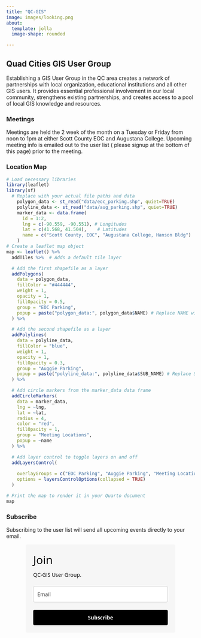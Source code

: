 ```yaml
---
title: "QC-GIS"
image: images/looking.png
about:
  template: jolla
  image-shape: rounded

---
```


## Quad Cities GIS User Group

Establishing a GIS User Group in the QC area creates a network of partnerships with local organization, educational institutions and all other GIS users. It provides essential professional involvement in our local community, strengthens existing partnerships, and creates access to a pool of local GIS knowledge and resources.


### Meetings

Meetings are held the 2 week of the month on a Tuesday or Friday from noon to 1pm at either Scott County EOC and Augustana College. Upcoming meeting info is emailed out to the user list ( please signup at the bottom of this page) prior to the meeting. 


### Location Map





```r

 
# Load necessary libraries
library(leaflet)
library(sf)
  # Replace with your actual file paths and data
    polygon_data <- st_read("data/eoc_parking.shp", quiet=TRUE)
    polyline_data <- st_read("data/aug_parking.shp", quiet=TRUE)
    marker_data <- data.frame(
      id = 1:2,
      lng = c(-90.559, -90.551), # Longitudes
      lat = c(41.568, 41.504),    # Latitudes
      name = c("Scott County, EOC", "Augustana College, Hanson Bldg")  # Popup content
    )
# Create a leaflet map object
map <- leaflet() %>%
  addTiles %>%  # Adds a default tile layer

  # Add the first shapefile as a layer
  addPolygons(
    data = polygon_data, 
    fillColor = "#444444",
    weight = 1,
    opacity = 1,
    fillOpacity = 0.5,
    group = "EOC Parking",
    popup = paste("polygon_data:", polygon_data$NAME) # Replace NAME with your attribute
  ) %>%

  # Add the second shapefile as a layer
  addPolylines(
    data = polyline_data,
    fillColor = "blue",
    weight = 1,
    opacity = 1,
    fillOpacity = 0.3,
    group = "Auggie Parking",
    popup = paste("polyline_data:", polyline_data$SUB_NAME) # Replace SUB_NAME
  ) %>%

  # Add circle markers from the marker_data data frame
  addCircleMarkers(
    data = marker_data,
    lng = ~lng,
    lat = ~lat,
    radius = 4,
    color = "red",
    fillOpacity = 1,
    group = "Meeting Locations",
    popup = ~name
  ) %>%

  # Add layer control to toggle layers on and off
  addLayersControl(
   
    overlayGroups = c("EOC Parking", "Auggie Parking", "Meeting Locations"),
    options = layersControlOptions(collapsed = TRUE)
  )

# Print the map to render it in your Quarto document
map
```





### Subscribe

Subscribing to the user list will send all upcoming events directly to your email.



```{=html}
<!-- Paste your MailerLite form HTML code here -->
<style type="text/css">@import url("https://assets.mlcdn.com/fonts.css?version=1754313");</style>
    <style type="text/css">
    /* LOADER */
    .ml-form-embedSubmitLoad {
      display: inline-block;
      width: 20px;
      height: 20px;
    }

    .g-recaptcha {
    transform: scale(1);
    -webkit-transform: scale(1);
    transform-origin: 0 0;
    -webkit-transform-origin: 0 0;
    height: ;
    }

    .sr-only {
      position: absolute;
      width: 1px;
      height: 1px;
      padding: 0;
      margin: -1px;
      overflow: hidden;
      clip: rect(0,0,0,0);
      border: 0;
    }

    .ml-form-embedSubmitLoad:after {
      content: " ";
      display: block;
      width: 11px;
      height: 11px;
      margin: 1px;
      border-radius: 50%;
      border: 4px solid #fff;
    border-color: #ffffff #ffffff #ffffff transparent;
    animation: ml-form-embedSubmitLoad 1.2s linear infinite;
    }
    @keyframes ml-form-embedSubmitLoad {
      0% {
      transform: rotate(0deg);
      }
      100% {
      transform: rotate(360deg);
      }
    }
      #mlb2-29203807.ml-form-embedContainer {
        box-sizing: border-box;
        display: table;
        margin: 0 auto;
        position: static;
        width: 100% !important;
      }
      #mlb2-29203807.ml-form-embedContainer h4,
      #mlb2-29203807.ml-form-embedContainer p,
      #mlb2-29203807.ml-form-embedContainer span,
      #mlb2-29203807.ml-form-embedContainer button {
        text-transform: none !important;
        letter-spacing: normal !important;
      }
      #mlb2-29203807.ml-form-embedContainer .ml-form-embedWrapper {
        background-color: #f6f6f6;
        
        border-width: 0px;
        border-color: transparent;
        border-radius: 4px;
        border-style: solid;
        box-sizing: border-box;
        display: inline-block !important;
        margin: 0;
        padding: 0;
        position: relative;
              }
      #mlb2-29203807.ml-form-embedContainer .ml-form-embedWrapper.embedPopup,
      #mlb2-29203807.ml-form-embedContainer .ml-form-embedWrapper.embedDefault { width: 400px; }
      #mlb2-29203807.ml-form-embedContainer .ml-form-embedWrapper.embedForm { max-width: 400px; width: 100%; }
      #mlb2-29203807.ml-form-embedContainer .ml-form-align-left { text-align: left; }
      #mlb2-29203807.ml-form-embedContainer .ml-form-align-center { text-align: center; }
      #mlb2-29203807.ml-form-embedContainer .ml-form-align-default { display: table-cell !important; vertical-align: middle !important; text-align: center !important; }
      #mlb2-29203807.ml-form-embedContainer .ml-form-align-right { text-align: right; }
      #mlb2-29203807.ml-form-embedContainer .ml-form-embedWrapper .ml-form-embedHeader img {
        border-top-left-radius: 4px;
        border-top-right-radius: 4px;
        height: auto;
        margin: 0 auto !important;
        max-width: 100%;
        width: undefinedpx;
      }
      #mlb2-29203807.ml-form-embedContainer .ml-form-embedWrapper .ml-form-embedBody,
      #mlb2-29203807.ml-form-embedContainer .ml-form-embedWrapper .ml-form-successBody {
        padding: 20px 20px 0 20px;
      }
      #mlb2-29203807.ml-form-embedContainer .ml-form-embedWrapper .ml-form-embedBody.ml-form-embedBodyHorizontal {
        padding-bottom: 0;
      }
      #mlb2-29203807.ml-form-embedContainer .ml-form-embedWrapper .ml-form-embedBody .ml-form-embedContent,
      #mlb2-29203807.ml-form-embedContainer .ml-form-embedWrapper .ml-form-successBody .ml-form-successContent {
        text-align: left;
        margin: 0 0 20px 0;
      }
      #mlb2-29203807.ml-form-embedContainer .ml-form-embedWrapper .ml-form-embedBody .ml-form-embedContent h4,
      #mlb2-29203807.ml-form-embedContainer .ml-form-embedWrapper .ml-form-successBody .ml-form-successContent h4 {
        color: #000000;
        font-family: 'Open Sans', Arial, Helvetica, sans-serif;
        font-size: 30px;
        font-weight: 400;
        margin: 0 0 10px 0;
        text-align: left;
        word-break: break-word;
      }
      #mlb2-29203807.ml-form-embedContainer .ml-form-embedWrapper .ml-form-embedBody .ml-form-embedContent p,
      #mlb2-29203807.ml-form-embedContainer .ml-form-embedWrapper .ml-form-successBody .ml-form-successContent p {
        color: #000000;
        font-family: 'Open Sans', Arial, Helvetica, sans-serif;
        font-size: 14px;
        font-weight: 400;
        line-height: 20px;
        margin: 0 0 10px 0;
        text-align: left;
      }
      #mlb2-29203807.ml-form-embedContainer .ml-form-embedWrapper .ml-form-embedBody .ml-form-embedContent ul,
      #mlb2-29203807.ml-form-embedContainer .ml-form-embedWrapper .ml-form-embedBody .ml-form-embedContent ol,
      #mlb2-29203807.ml-form-embedContainer .ml-form-embedWrapper .ml-form-successBody .ml-form-successContent ul,
      #mlb2-29203807.ml-form-embedContainer .ml-form-embedWrapper .ml-form-successBody .ml-form-successContent ol {
        color: #000000;
        font-family: 'Open Sans', Arial, Helvetica, sans-serif;
        font-size: 14px;
      }
      #mlb2-29203807.ml-form-embedContainer .ml-form-embedWrapper .ml-form-embedBody .ml-form-embedContent ol ol,
      #mlb2-29203807.ml-form-embedContainer .ml-form-embedWrapper .ml-form-successBody .ml-form-successContent ol ol {
        list-style-type: lower-alpha;
      }
      #mlb2-29203807.ml-form-embedContainer .ml-form-embedWrapper .ml-form-embedBody .ml-form-embedContent ol ol ol,
      #mlb2-29203807.ml-form-embedContainer .ml-form-embedWrapper .ml-form-successBody .ml-form-successContent ol ol ol {
        list-style-type: lower-roman;
      }
      #mlb2-29203807.ml-form-embedContainer .ml-form-embedWrapper .ml-form-embedBody .ml-form-embedContent p a,
      #mlb2-29203807.ml-form-embedContainer .ml-form-embedWrapper .ml-form-successBody .ml-form-successContent p a {
        color: #000000;
        text-decoration: underline;
      }

      #mlb2-29203807.ml-form-embedContainer .ml-form-embedWrapper .ml-block-form .ml-field-group {
        text-align: left!important;
      }

      #mlb2-29203807.ml-form-embedContainer .ml-form-embedWrapper .ml-block-form .ml-field-group label {
        margin-bottom: 5px;
        color: #333333;
        font-size: 14px;
        font-family: 'Open Sans', Arial, Helvetica, sans-serif;
        font-weight: bold; font-style: normal; text-decoration: none;;
        display: inline-block;
        line-height: 20px;
      }
      #mlb2-29203807.ml-form-embedContainer .ml-form-embedWrapper .ml-form-embedBody .ml-form-embedContent p:last-child,
      #mlb2-29203807.ml-form-embedContainer .ml-form-embedWrapper .ml-form-successBody .ml-form-successContent p:last-child {
        margin: 0;
      }
      #mlb2-29203807.ml-form-embedContainer .ml-form-embedWrapper .ml-form-embedBody form {
        margin: 0;
        width: 100%;
      }
      #mlb2-29203807.ml-form-embedContainer .ml-form-embedWrapper .ml-form-embedBody .ml-form-formContent,
      #mlb2-29203807.ml-form-embedContainer .ml-form-embedWrapper .ml-form-embedBody .ml-form-checkboxRow {
        margin: 0 0 20px 0;
        width: 100%;
      }
      #mlb2-29203807.ml-form-embedContainer .ml-form-embedWrapper .ml-form-embedBody .ml-form-checkboxRow {
        float: left;
      }
      #mlb2-29203807.ml-form-embedContainer .ml-form-embedWrapper .ml-form-embedBody .ml-form-formContent.horozintalForm {
        margin: 0;
        padding: 0 0 20px 0;
        width: 100%;
        height: auto;
        float: left;
      }
      #mlb2-29203807.ml-form-embedContainer .ml-form-embedWrapper .ml-form-embedBody .ml-form-fieldRow {
        margin: 0 0 10px 0;
        width: 100%;
      }
      #mlb2-29203807.ml-form-embedContainer .ml-form-embedWrapper .ml-form-embedBody .ml-form-fieldRow.ml-last-item {
        margin: 0;
      }
      #mlb2-29203807.ml-form-embedContainer .ml-form-embedWrapper .ml-form-embedBody .ml-form-fieldRow.ml-formfieldHorizintal {
        margin: 0;
      }
      #mlb2-29203807.ml-form-embedContainer .ml-form-embedWrapper .ml-form-embedBody .ml-form-fieldRow input {
        background-color: #ffffff !important;
        color: #333333 !important;
        border-color: #cccccc;
        border-radius: 4px !important;
        border-style: solid !important;
        border-width: 1px !important;
        font-family: 'Open Sans', Arial, Helvetica, sans-serif;
        font-size: 14px !important;
        height: auto;
        line-height: 21px !important;
        margin-bottom: 0;
        margin-top: 0;
        margin-left: 0;
        margin-right: 0;
        padding: 10px 10px !important;
        width: 100% !important;
        box-sizing: border-box !important;
        max-width: 100% !important;
      }
      #mlb2-29203807.ml-form-embedContainer .ml-form-embedWrapper .ml-form-embedBody .ml-form-fieldRow input::-webkit-input-placeholder,
      #mlb2-29203807.ml-form-embedContainer .ml-form-embedWrapper .ml-form-embedBody .ml-form-horizontalRow input::-webkit-input-placeholder { color: #333333; }

      #mlb2-29203807.ml-form-embedContainer .ml-form-embedWrapper .ml-form-embedBody .ml-form-fieldRow input::-moz-placeholder,
      #mlb2-29203807.ml-form-embedContainer .ml-form-embedWrapper .ml-form-embedBody .ml-form-horizontalRow input::-moz-placeholder { color: #333333; }

      #mlb2-29203807.ml-form-embedContainer .ml-form-embedWrapper .ml-form-embedBody .ml-form-fieldRow input:-ms-input-placeholder,
      #mlb2-29203807.ml-form-embedContainer .ml-form-embedWrapper .ml-form-embedBody .ml-form-horizontalRow input:-ms-input-placeholder { color: #333333; }

      #mlb2-29203807.ml-form-embedContainer .ml-form-embedWrapper .ml-form-embedBody .ml-form-fieldRow input:-moz-placeholder,
      #mlb2-29203807.ml-form-embedContainer .ml-form-embedWrapper .ml-form-embedBody .ml-form-horizontalRow input:-moz-placeholder { color: #333333; }

      #mlb2-29203807.ml-form-embedContainer .ml-form-embedWrapper .ml-form-embedBody .ml-form-fieldRow textarea, #mlb2-29203807.ml-form-embedContainer .ml-form-embedWrapper .ml-form-embedBody .ml-form-horizontalRow textarea {
        background-color: #ffffff !important;
        color: #333333 !important;
        border-color: #cccccc;
        border-radius: 4px !important;
        border-style: solid !important;
        border-width: 1px !important;
        font-family: 'Open Sans', Arial, Helvetica, sans-serif;
        font-size: 14px !important;
        height: auto;
        line-height: 21px !important;
        margin-bottom: 0;
        margin-top: 0;
        padding: 10px 10px !important;
        width: 100% !important;
        box-sizing: border-box !important;
        max-width: 100% !important;
      }

      #mlb2-29203807.ml-form-embedContainer .ml-form-embedWrapper .ml-form-embedBody .ml-form-fieldRow .custom-radio .custom-control-label::before, #mlb2-29203807.ml-form-embedContainer .ml-form-embedWrapper .ml-form-embedBody .ml-form-horizontalRow .custom-radio .custom-control-label::before, #mlb2-29203807.ml-form-embedContainer .ml-form-embedWrapper .ml-form-embedBody .ml-form-fieldRow .custom-checkbox .custom-control-label::before, #mlb2-29203807.ml-form-embedContainer .ml-form-embedWrapper .ml-form-embedBody .ml-form-horizontalRow .custom-checkbox .custom-control-label::before, #mlb2-29203807.ml-form-embedContainer .ml-form-embedWrapper .ml-form-embedBody .ml-form-embedPermissions .ml-form-embedPermissionsOptionsCheckbox .label-description::before, #mlb2-29203807.ml-form-embedContainer .ml-form-embedWrapper .ml-form-embedBody .ml-form-interestGroupsRow .ml-form-interestGroupsRowCheckbox .label-description::before, #mlb2-29203807.ml-form-embedContainer .ml-form-embedWrapper .ml-form-embedBody .ml-form-checkboxRow .label-description::before {
          border-color: #cccccc!important;
          background-color: #ffffff!important;
      }

      #mlb2-29203807.ml-form-embedContainer .ml-form-embedWrapper .ml-form-embedBody .ml-form-fieldRow input.custom-control-input[type="checkbox"]{
        box-sizing: border-box;
        padding: 0;
        position: absolute;
        z-index: -1;
        opacity: 0;
        margin-top: 5px;
        margin-left: -1.5rem;
        overflow: visible;
      }

      #mlb2-29203807.ml-form-embedContainer .ml-form-embedWrapper .ml-form-embedBody .ml-form-fieldRow .custom-checkbox .custom-control-label::before, #mlb2-29203807.ml-form-embedContainer .ml-form-embedWrapper .ml-form-embedBody .ml-form-horizontalRow .custom-checkbox .custom-control-label::before, #mlb2-29203807.ml-form-embedContainer .ml-form-embedWrapper .ml-form-embedBody .ml-form-embedPermissions .ml-form-embedPermissionsOptionsCheckbox .label-description::before, #mlb2-29203807.ml-form-embedContainer .ml-form-embedWrapper .ml-form-embedBody .ml-form-interestGroupsRow .ml-form-interestGroupsRowCheckbox .label-description::before, #mlb2-29203807.ml-form-embedContainer .ml-form-embedWrapper .ml-form-embedBody .ml-form-checkboxRow .label-description::before {
        border-radius: 4px!important;
      }


      #mlb2-29203807.ml-form-embedContainer .ml-form-embedWrapper .ml-form-embedBody .ml-form-checkboxRow input[type=checkbox]:checked~.label-description::after, #mlb2-29203807.ml-form-embedContainer .ml-form-embedWrapper .ml-form-embedBody .ml-form-embedPermissions .ml-form-embedPermissionsOptionsCheckbox input[type=checkbox]:checked~.label-description::after, #mlb2-29203807.ml-form-embedContainer .ml-form-embedWrapper .ml-form-embedBody .ml-form-fieldRow .custom-checkbox .custom-control-input:checked~.custom-control-label::after, #mlb2-29203807.ml-form-embedContainer .ml-form-embedWrapper .ml-form-embedBody .ml-form-horizontalRow .custom-checkbox .custom-control-input:checked~.custom-control-label::after, #mlb2-29203807.ml-form-embedContainer .ml-form-embedWrapper .ml-form-embedBody .ml-form-interestGroupsRow .ml-form-interestGroupsRowCheckbox input[type=checkbox]:checked~.label-description::after {
        background-image: url("data:image/svg+xml,%3csvg xmlns='http://www.w3.org/2000/svg' viewBox='0 0 8 8'%3e%3cpath fill='%23fff' d='M6.564.75l-3.59 3.612-1.538-1.55L0 4.26 2.974 7.25 8 2.193z'/%3e%3c/svg%3e");
      }

      #mlb2-29203807.ml-form-embedContainer .ml-form-embedWrapper .ml-form-embedBody .ml-form-fieldRow .custom-radio .custom-control-input:checked~.custom-control-label::after, #mlb2-29203807.ml-form-embedContainer .ml-form-embedWrapper .ml-form-embedBody .ml-form-fieldRow .custom-radio .custom-control-input:checked~.custom-control-label::after {
        background-image: url("data:image/svg+xml,%3csvg xmlns='http://www.w3.org/2000/svg' viewBox='-4 -4 8 8'%3e%3ccircle r='3' fill='%23fff'/%3e%3c/svg%3e");
      }

      #mlb2-29203807.ml-form-embedContainer .ml-form-embedWrapper .ml-form-embedBody .ml-form-fieldRow .custom-radio .custom-control-input:checked~.custom-control-label::before, #mlb2-29203807.ml-form-embedContainer .ml-form-embedWrapper .ml-form-embedBody .ml-form-horizontalRow .custom-radio .custom-control-input:checked~.custom-control-label::before, #mlb2-29203807.ml-form-embedContainer .ml-form-embedWrapper .ml-form-embedBody .ml-form-fieldRow .custom-checkbox .custom-control-input:checked~.custom-control-label::before, #mlb2-29203807.ml-form-embedContainer .ml-form-embedWrapper .ml-form-embedBody .ml-form-horizontalRow .custom-checkbox .custom-control-input:checked~.custom-control-label::before, #mlb2-29203807.ml-form-embedContainer .ml-form-embedWrapper .ml-form-embedBody .ml-form-embedPermissions .ml-form-embedPermissionsOptionsCheckbox input[type=checkbox]:checked~.label-description::before, #mlb2-29203807.ml-form-embedContainer .ml-form-embedWrapper .ml-form-embedBody .ml-form-interestGroupsRow .ml-form-interestGroupsRowCheckbox input[type=checkbox]:checked~.label-description::before, #mlb2-29203807.ml-form-embedContainer .ml-form-embedWrapper .ml-form-embedBody .ml-form-checkboxRow input[type=checkbox]:checked~.label-description::before  {
          border-color: #000000!important;
          background-color: #000000!important;
      }

      #mlb2-29203807.ml-form-embedContainer .ml-form-embedWrapper .ml-form-embedBody .ml-form-fieldRow .custom-radio .custom-control-label::before, #mlb2-29203807.ml-form-embedContainer .ml-form-embedWrapper .ml-form-embedBody .ml-form-horizontalRow .custom-radio .custom-control-label::before, #mlb2-29203807.ml-form-embedContainer .ml-form-embedWrapper .ml-form-embedBody .ml-form-fieldRow .custom-radio .custom-control-label::after, #mlb2-29203807.ml-form-embedContainer .ml-form-embedWrapper .ml-form-embedBody .ml-form-horizontalRow .custom-radio .custom-control-label::after, #mlb2-29203807.ml-form-embedContainer .ml-form-embedWrapper .ml-form-embedBody .ml-form-fieldRow .custom-checkbox .custom-control-label::before, #mlb2-29203807.ml-form-embedContainer .ml-form-embedWrapper .ml-form-embedBody .ml-form-fieldRow .custom-checkbox .custom-control-label::after, #mlb2-29203807.ml-form-embedContainer .ml-form-embedWrapper .ml-form-embedBody .ml-form-horizontalRow .custom-checkbox .custom-control-label::before, #mlb2-29203807.ml-form-embedContainer .ml-form-embedWrapper .ml-form-embedBody .ml-form-horizontalRow .custom-checkbox .custom-control-label::after {
           top: 2px;
           box-sizing: border-box;
      }

      #mlb2-29203807.ml-form-embedContainer .ml-form-embedWrapper .ml-form-embedBody .ml-form-embedPermissions .ml-form-embedPermissionsOptionsCheckbox .label-description::before, #mlb2-29203807.ml-form-embedContainer .ml-form-embedWrapper .ml-form-embedBody .ml-form-embedPermissions .ml-form-embedPermissionsOptionsCheckbox .label-description::after, #mlb2-29203807.ml-form-embedContainer .ml-form-embedWrapper .ml-form-embedBody .ml-form-checkboxRow .label-description::before, #mlb2-29203807.ml-form-embedContainer .ml-form-embedWrapper .ml-form-embedBody .ml-form-checkboxRow .label-description::after {
           top: 0px!important;
           box-sizing: border-box!important;
      }

      #mlb2-29203807.ml-form-embedContainer .ml-form-embedWrapper .ml-form-embedBody .ml-form-checkboxRow .label-description::before, #mlb2-29203807.ml-form-embedContainer .ml-form-embedWrapper .ml-form-embedBody .ml-form-checkboxRow .label-description::after {
        top: 0px!important;
           box-sizing: border-box!important;
      }

       #mlb2-29203807.ml-form-embedContainer .ml-form-embedWrapper .ml-form-embedBody .ml-form-interestGroupsRow .ml-form-interestGroupsRowCheckbox .label-description::after {
            top: 0px!important;
            box-sizing: border-box!important;
            position: absolute;
            left: -1.5rem;
            display: block;
            width: 1rem;
            height: 1rem;
            content: "";
       }

      #mlb2-29203807.ml-form-embedContainer .ml-form-embedWrapper .ml-form-embedBody .ml-form-interestGroupsRow .ml-form-interestGroupsRowCheckbox .label-description::before {
        top: 0px!important;
        box-sizing: border-box!important;
      }

      #mlb2-29203807.ml-form-embedContainer .ml-form-embedWrapper .ml-form-embedBody .custom-control-label::before {
          position: absolute;
          top: 4px;
          left: -1.5rem;
          display: block;
          width: 16px;
          height: 16px;
          pointer-events: none;
          content: "";
          background-color: #ffffff;
          border: #adb5bd solid 1px;
          border-radius: 50%;
      }

      #mlb2-29203807.ml-form-embedContainer .ml-form-embedWrapper .ml-form-embedBody .custom-control-label::after {
          position: absolute;
          top: 2px!important;
          left: -1.5rem;
          display: block;
          width: 1rem;
          height: 1rem;
          content: "";
      }

      #mlb2-29203807.ml-form-embedContainer .ml-form-embedWrapper .ml-form-embedBody .ml-form-embedPermissions .ml-form-embedPermissionsOptionsCheckbox .label-description::before, #mlb2-29203807.ml-form-embedContainer .ml-form-embedWrapper .ml-form-embedBody .ml-form-interestGroupsRow .ml-form-interestGroupsRowCheckbox .label-description::before, #mlb2-29203807.ml-form-embedContainer .ml-form-embedWrapper .ml-form-embedBody .ml-form-checkboxRow .label-description::before {
          position: absolute;
          top: 4px;
          left: -1.5rem;
          display: block;
          width: 16px;
          height: 16px;
          pointer-events: none;
          content: "";
          background-color: #ffffff;
          border: #adb5bd solid 1px;
          border-radius: 50%;
      }

      #mlb2-29203807.ml-form-embedContainer .ml-form-embedWrapper .ml-form-embedBody .ml-form-embedPermissions .ml-form-embedPermissionsOptionsCheckbox .label-description::after {
          position: absolute;
          top: 0px!important;
          left: -1.5rem;
          display: block;
          width: 1rem;
          height: 1rem;
          content: "";
      }

      #mlb2-29203807.ml-form-embedContainer .ml-form-embedWrapper .ml-form-embedBody .ml-form-checkboxRow .label-description::after {
          position: absolute;
          top: 0px!important;
          left: -1.5rem;
          display: block;
          width: 1rem;
          height: 1rem;
          content: "";
      }

      #mlb2-29203807.ml-form-embedContainer .ml-form-embedWrapper .ml-form-embedBody .custom-radio .custom-control-label::after {
          background: no-repeat 50%/50% 50%;
      }
      #mlb2-29203807.ml-form-embedContainer .ml-form-embedWrapper .ml-form-embedBody .custom-checkbox .custom-control-label::after, #mlb2-29203807.ml-form-embedContainer .ml-form-embedWrapper .ml-form-embedBody .ml-form-embedPermissions .ml-form-embedPermissionsOptionsCheckbox .label-description::after, #mlb2-29203807.ml-form-embedContainer .ml-form-embedWrapper .ml-form-embedBody .ml-form-interestGroupsRow .ml-form-interestGroupsRowCheckbox .label-description::after, #mlb2-29203807.ml-form-embedContainer .ml-form-embedWrapper .ml-form-embedBody .ml-form-checkboxRow .label-description::after {
          background: no-repeat 50%/50% 50%;
      }

      #mlb2-29203807.ml-form-embedContainer .ml-form-embedWrapper .ml-form-embedBody .ml-form-fieldRow .custom-control, #mlb2-29203807.ml-form-embedContainer .ml-form-embedWrapper .ml-form-embedBody .ml-form-horizontalRow .custom-control {
        position: relative;
        display: block;
        min-height: 1.5rem;
        padding-left: 1.5rem;
      }

      #mlb2-29203807.ml-form-embedContainer .ml-form-embedWrapper .ml-form-embedBody .ml-form-fieldRow .custom-radio .custom-control-input, #mlb2-29203807.ml-form-embedContainer .ml-form-embedWrapper .ml-form-embedBody .ml-form-horizontalRow .custom-radio .custom-control-input, #mlb2-29203807.ml-form-embedContainer .ml-form-embedWrapper .ml-form-embedBody .ml-form-fieldRow .custom-checkbox .custom-control-input, #mlb2-29203807.ml-form-embedContainer .ml-form-embedWrapper .ml-form-embedBody .ml-form-horizontalRow .custom-checkbox .custom-control-input {
          position: absolute;
          z-index: -1;
          opacity: 0;
          box-sizing: border-box;
          padding: 0;
      }

      #mlb2-29203807.ml-form-embedContainer .ml-form-embedWrapper .ml-form-embedBody .ml-form-fieldRow .custom-radio .custom-control-label, #mlb2-29203807.ml-form-embedContainer .ml-form-embedWrapper .ml-form-embedBody .ml-form-horizontalRow .custom-radio .custom-control-label, #mlb2-29203807.ml-form-embedContainer .ml-form-embedWrapper .ml-form-embedBody .ml-form-fieldRow .custom-checkbox .custom-control-label, #mlb2-29203807.ml-form-embedContainer .ml-form-embedWrapper .ml-form-embedBody .ml-form-horizontalRow .custom-checkbox .custom-control-label {
          color: #000000;
          font-size: 12px!important;
          font-family: 'Open Sans', Arial, Helvetica, sans-serif;
          line-height: 22px;
          margin-bottom: 0;
          position: relative;
          vertical-align: top;
          font-style: normal;
          font-weight: 700;
      }

      #mlb2-29203807.ml-form-embedContainer .ml-form-embedWrapper .ml-form-embedBody .ml-form-fieldRow .custom-select, #mlb2-29203807.ml-form-embedContainer .ml-form-embedWrapper .ml-form-embedBody .ml-form-horizontalRow .custom-select {
        background-color: #ffffff !important;
        color: #333333 !important;
        border-color: #cccccc;
        border-radius: 4px !important;
        border-style: solid !important;
        border-width: 1px !important;
        font-family: 'Open Sans', Arial, Helvetica, sans-serif;
        font-size: 14px !important;
        line-height: 20px !important;
        margin-bottom: 0;
        margin-top: 0;
        padding: 10px 28px 10px 12px !important;
        width: 100% !important;
        box-sizing: border-box !important;
        max-width: 100% !important;
        height: auto;
        display: inline-block;
        vertical-align: middle;
        background: url('https://assets.mlcdn.com/ml/images/default/dropdown.svg') no-repeat right .75rem center/8px 10px;
        -webkit-appearance: none;
        -moz-appearance: none;
        appearance: none;
      }


      #mlb2-29203807.ml-form-embedContainer .ml-form-embedWrapper .ml-form-embedBody .ml-form-horizontalRow {
        height: auto;
        width: 100%;
        float: left;
      }
      .ml-form-formContent.horozintalForm .ml-form-horizontalRow .ml-input-horizontal { width: 70%; float: left; }
      .ml-form-formContent.horozintalForm .ml-form-horizontalRow .ml-button-horizontal { width: 30%; float: left; }
      .ml-form-formContent.horozintalForm .ml-form-horizontalRow .ml-button-horizontal.labelsOn { padding-top: 25px;  }
      .ml-form-formContent.horozintalForm .ml-form-horizontalRow .horizontal-fields { box-sizing: border-box; float: left; padding-right: 10px;  }
      #mlb2-29203807.ml-form-embedContainer .ml-form-embedWrapper .ml-form-embedBody .ml-form-horizontalRow input {
        background-color: #ffffff;
        color: #333333;
        border-color: #cccccc;
        border-radius: 4px;
        border-style: solid;
        border-width: 1px;
        font-family: 'Open Sans', Arial, Helvetica, sans-serif;
        font-size: 14px;
        line-height: 20px;
        margin-bottom: 0;
        margin-top: 0;
        padding: 10px 10px;
        width: 100%;
        box-sizing: border-box;
        overflow-y: initial;
      }
      #mlb2-29203807.ml-form-embedContainer .ml-form-embedWrapper .ml-form-embedBody .ml-form-horizontalRow button {
        background-color: #000000 !important;
        border-color: #000000;
        border-style: solid;
        border-width: 1px;
        border-radius: 4px;
        box-shadow: none;
        color: #ffffff !important;
        cursor: pointer;
        font-family: 'Open Sans', Arial, Helvetica, sans-serif;
        font-size: 14px !important;
        font-weight: 700;
        line-height: 20px;
        margin: 0 !important;
        padding: 10px !important;
        width: 100%;
        height: auto;
      }
      #mlb2-29203807.ml-form-embedContainer .ml-form-embedWrapper .ml-form-embedBody .ml-form-horizontalRow button:hover {
        background-color: #333333 !important;
        border-color: #333333 !important;
      }
      #mlb2-29203807.ml-form-embedContainer .ml-form-embedWrapper .ml-form-embedBody .ml-form-checkboxRow input[type="checkbox"] {
        box-sizing: border-box;
        padding: 0;
        position: absolute;
        z-index: -1;
        opacity: 0;
        margin-top: 5px;
        margin-left: -1.5rem;
        overflow: visible;
      }
      #mlb2-29203807.ml-form-embedContainer .ml-form-embedWrapper .ml-form-embedBody .ml-form-checkboxRow .label-description {
        color: #000000;
        display: block;
        font-family: 'Open Sans', Arial, Helvetica, sans-serif;
        font-size: 12px;
        text-align: left;
        margin-bottom: 0;
        position: relative;
        vertical-align: top;
      }
      #mlb2-29203807.ml-form-embedContainer .ml-form-embedWrapper .ml-form-embedBody .ml-form-checkboxRow label {
        font-weight: normal;
        margin: 0;
        padding: 0;
        position: relative;
        display: block;
        min-height: 24px;
        padding-left: 24px;

      }
      #mlb2-29203807.ml-form-embedContainer .ml-form-embedWrapper .ml-form-embedBody .ml-form-checkboxRow label a {
        color: #000000;
        text-decoration: underline;
      }
      #mlb2-29203807.ml-form-embedContainer .ml-form-embedWrapper .ml-form-embedBody .ml-form-checkboxRow label p {
        color: #000000 !important;
        font-family: 'Open Sans', Arial, Helvetica, sans-serif !important;
        font-size: 12px !important;
        font-weight: normal !important;
        line-height: 18px !important;
        padding: 0 !important;
        margin: 0 5px 0 0 !important;
      }
      #mlb2-29203807.ml-form-embedContainer .ml-form-embedWrapper .ml-form-embedBody .ml-form-checkboxRow label p:last-child {
        margin: 0;
      }
      #mlb2-29203807.ml-form-embedContainer .ml-form-embedWrapper .ml-form-embedBody .ml-form-embedSubmit {
        margin: 0 0 20px 0;
        float: left;
        width: 100%;
      }
      #mlb2-29203807.ml-form-embedContainer .ml-form-embedWrapper .ml-form-embedBody .ml-form-embedSubmit button {
        background-color: #000000 !important;
        border: none !important;
        border-radius: 4px !important;
        box-shadow: none !important;
        color: #ffffff !important;
        cursor: pointer;
        font-family: 'Open Sans', Arial, Helvetica, sans-serif !important;
        font-size: 14px !important;
        font-weight: 700 !important;
        line-height: 21px !important;
        height: auto;
        padding: 10px !important;
        width: 100% !important;
        box-sizing: border-box !important;
      }
      #mlb2-29203807.ml-form-embedContainer .ml-form-embedWrapper .ml-form-embedBody .ml-form-embedSubmit button.loading {
        display: none;
      }
      #mlb2-29203807.ml-form-embedContainer .ml-form-embedWrapper .ml-form-embedBody .ml-form-embedSubmit button:hover {
        background-color: #333333 !important;
      }
      .ml-subscribe-close {
        width: 30px;
        height: 30px;
        background: url('https://assets.mlcdn.com/ml/images/default/modal_close.png') no-repeat;
        background-size: 30px;
        cursor: pointer;
        margin-top: -10px;
        margin-right: -10px;
        position: absolute;
        top: 0;
        right: 0;
      }
      .ml-error input, .ml-error textarea, .ml-error select {
        border-color: red!important;
      }

      .ml-error .custom-checkbox-radio-list {
        border: 1px solid red !important;
        border-radius: 4px;
        padding: 10px;
      }

      .ml-error .label-description,
      .ml-error .label-description p,
      .ml-error .label-description p a,
      .ml-error label:first-child {
        color: #ff0000 !important;
      }

      #mlb2-29203807.ml-form-embedContainer .ml-form-embedWrapper .ml-form-embedBody .ml-form-checkboxRow.ml-error .label-description p,
      #mlb2-29203807.ml-form-embedContainer .ml-form-embedWrapper .ml-form-embedBody .ml-form-checkboxRow.ml-error .label-description p:first-letter {
        color: #ff0000 !important;
      }
            @media only screen and (max-width: 400px){

        .ml-form-embedWrapper.embedDefault, .ml-form-embedWrapper.embedPopup { width: 100%!important; }
        .ml-form-formContent.horozintalForm { float: left!important; }
        .ml-form-formContent.horozintalForm .ml-form-horizontalRow { height: auto!important; width: 100%!important; float: left!important; }
        .ml-form-formContent.horozintalForm .ml-form-horizontalRow .ml-input-horizontal { width: 100%!important; }
        .ml-form-formContent.horozintalForm .ml-form-horizontalRow .ml-input-horizontal > div { padding-right: 0px!important; padding-bottom: 10px; }
        .ml-form-formContent.horozintalForm .ml-button-horizontal { width: 100%!important; }
        .ml-form-formContent.horozintalForm .ml-button-horizontal.labelsOn { padding-top: 0px!important; }

      }
    </style>

    
  
    <div id="mlb2-29203807" class="ml-form-embedContainer ml-subscribe-form ml-subscribe-form-29203807">
      <div class="ml-form-align-center ">
        <div class="ml-form-embedWrapper embedForm">

          
          

          <div class="ml-form-embedBody ml-form-embedBodyDefault row-form">

            <div class="ml-form-embedContent" style=" ">
              
                <h4>Join</h4>
                <p>QC-GIS User Group.</p>
              
            </div>

            <form class="ml-block-form" action="https://assets.mailerlite.com/jsonp/1670026/forms/161817848957634408/subscribe" data-code="" method="post" target="_blank">
              <div class="ml-form-formContent">
                

                  
                  <div class="ml-form-fieldRow ml-last-item">
                    <div class="ml-field-group ml-field-email ml-validate-email ml-validate-required">

                      


                      <!-- input -->
                      <input aria-label="email" aria-required="true" type="email" class="form-control" data-inputmask="" name="fields[email]" placeholder="Email" autocomplete="email">
                      <!-- /input -->

                      <!-- textarea -->
                      
                      <!-- /textarea -->

                      <!-- select -->
                      
                      <!-- /select -->

                      <!-- checkboxes -->
            
            <!-- /checkboxes -->

                      <!-- radio -->
                      
                      <!-- /radio -->

                      <!-- countries -->
                      
                      <!-- /countries -->





                    </div>
                  </div>
                
              </div>

              

              <!-- Privacy policy -->
              
              <!-- /Privacy policy -->

              

              
              <input type="hidden" name="ml-submit" value="1">

              <div class="ml-form-embedSubmit">
                
                  <button type="submit" class="primary">Subscribe</button>
                
                <button disabled="disabled" style="display: none;" type="button" class="loading">
                  <div class="ml-form-embedSubmitLoad"></div>
                  <span class="sr-only">Loading...</span>
                </button>
              </div>

              
              <input type="hidden" name="anticsrf" value="true">
            </form>
          </div>

          <div class="ml-form-successBody row-success" style="display: none">

            <div class="ml-form-successContent">
              
                <h4>Thank you!</h4>
                
                  <p>You have successfully joined our subscriber list.</p>
                
              
            </div>

          </div>
        </div>
      </div>
    </div>

  

  
  
  <script>
    function ml_webform_success_29203807() {
      var $ = ml_jQuery || jQuery;
      $('.ml-subscribe-form-29203807 .row-success').show();
      $('.ml-subscribe-form-29203807 .row-form').hide();
    }
      </script>
  
  
      <script src="https://groot.mailerlite.com/js/w/webforms.min.js?v176e10baa5e7ed80d35ae235be3d5024" type="text/javascript"></script>
        <script>
            fetch("https://assets.mailerlite.com/jsonp/1670026/forms/161817848957634408/takel")
        </script>
<div class="ml-embedded" data-form="your_form_id"></div>
```